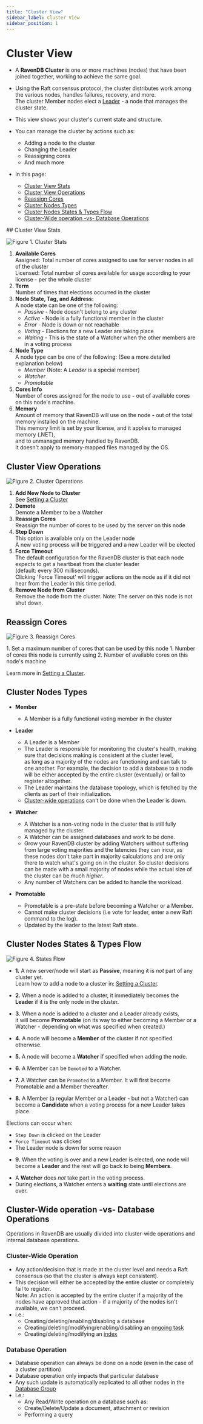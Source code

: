 ```yaml
---
title: "Cluster View"
sidebar_label: Cluster View
sidebar_position: 1
---
```



# Cluster View
<Admonition type="note" title="Note">

* A **RavenDB Cluster** is one or more machines (nodes) that have been joined together, 
  working to achieve the same goal.  

* Using the Raft consensus protocol, the cluster distributes work among the various nodes, handles failures, recovery, and more.  
  The cluster Member nodes elect a [Leader](../../studio/cluster/cluster-view#cluster-nodes-types) - a node that manages the cluster state.  

* This view shows your cluster's current state and structure.  

* You can manage the cluster by actions such as:  
  * Adding a node to the cluster  
  * Changing the Leader  
  * Reassigning cores  
  * And much more  

* In this page:  
  * [Cluster View Stats](../../studio/cluster/cluster-view#cluster-view-stats)  
  * [Cluster View Operations](../../studio/cluster/cluster-view#cluster-view-operations)  
  * [Reassign Cores](../../studio/cluster/cluster-view#reassign-cores)  
  * [Cluster Nodes Types](../../studio/cluster/cluster-view#cluster-nodes-types)  
  * [Cluster Nodes States & Types Flow](../../studio/cluster/cluster-view#cluster-nodes-states-&-types-flow)  
  * [Cluster-Wide operation -vs- Database Operations](../../studio/cluster/cluster-view#cluster-wide-operation--vs--database-operations)  
</Admonition>
## Cluster View Stats

![Figure 1. Cluster Stats](./assets/cluster-view-1.png)

1. **Available Cores**  
   Assigned: Total number of cores assigned to use for server nodes in all of the cluster  
   Licensed: Total number of cores available for usage according to your license - per the whole cluster  
2. **Term**  
   Number of times that elections occurred in the cluster
3. **Node State, Tag, and Address:**  
   A node state can be one of the following:  
   * _Passive_ - Node doesn't belong to any cluster  
   * _Active_ - Node is a fully functional member in the cluster  
   * _Error_ - Node is down or not reachable  
   * _Voting_ - Elections for a new Leader are taking place  
   * _Waiting_ -  This is the state of a Watcher when the other members are in a voting process  
4. **Node Type**  
   A node type can be one of the following:  (See a more detailed explanation below)  
   * _Member_ (Note: A _Leader_ is a special member)  
   * _Watcher_  
   * _Promotable_  
5. **Cores Info**  
   Number of cores assigned for the node to use __-__ out of available cores on this node's machine.  
6. **Memory**  
    Amount of memory that RavenDB will use on the node __-__ out of the total memory installed on the machine.  
    This memory limit is set by your license, and it applies to managed memory (.NET),  
    and to unmanaged memory handled by RavenDB.  
    It doesn't apply to memory-mapped files managed by the OS.  


## Cluster View Operations

![Figure 2. Cluster Operations](./assets/cluster-view-2.png)

1. **Add New Node to Cluster**  
   See [Setting a Cluster](../../studio/cluster/setting-a-cluster#add-another-node-to-the-cluster)  
2. **Demote**  
   Demote a Member to be a Watcher  
3. **Reassign Cores**  
   Reassign the number of cores to be used by the server on this node  
4. **Step Down**  
   This option is available only on the Leader node  
   A new voting process will be triggered and a new Leader will be elected  
5. **Force Timeout**  
   The default configuration for the RavenDB cluster is that each node expects to get a heartbeat from the cluster leader  
   (default: every 300 milliseconds).  
   Clicking 'Force Timeout' will trigger actions on the node as if it did not hear from the Leader in this time period.  
6. **Remove Node from Cluster**  
   Remove the node from the cluster. Note: The server on this node is not shut down.


## Reassign Cores

![Figure 3. Reassign Cores](./assets/cluster-view-3.png)

<Admonition type="warning" title="Warning">
1. Set a maximum number of cores that can be used by this node  
</Admonition>

<Admonition type="info" title="Info">
1. Number of cores this node is currently using  
2. Number of available cores on this node's machine  
</Admonition>

Learn more in [Setting a Cluster](../../studio/cluster/setting-a-cluster#add-another-node-to-the-cluster).



## Cluster Nodes Types

* **Member**
  * A Member is a fully functional voting member in the cluster  

* **Leader**
  * A Leader is a Member
  * The Leader is responsible for monitoring the cluster's health, making sure that decisions making is consistent at the cluster level,  
    as long as a majority of the nodes are functioning and can talk to one another. 
    For example, the decision to add a database to a node will be either accepted by the entire cluster (eventually) or fail to register altogether.  
  * The Leader maintains the database topology, which is fetched by the clients as part of their initialization.  
  * [Cluster-wide operations](cluster-view#cluster-wide-operation--vs--database-operations) can't be done when the Leader is down.  

* **Watcher**
  * A Watcher is a non-voting node in the cluster that is still fully managed by the cluster.  
  * A Watcher can be assigned databases and work to be done.  
  * Grow your RavenDB cluster by adding Watchers without suffering from large voting majorities and the latencies they can incur, 
    as these nodes don't take part in majority calculations and are only there to watch what's going on in the cluster. 
    So cluster decisions can be made with a small majority of nodes while the actual size of the cluster can be much _higher_.  
  * Any number of Watchers can be added to handle the workload.  

* **Promotable**  
  * Promotable is a pre-state before becoming a Watcher or a Member.  
  * Cannot make cluster decisions (i.e vote for leader, enter a new Raft command to the log).  
  * Updated by the leader to the latest Raft state.  



## Cluster Nodes States & Types Flow

![Figure 4. States Flow](./assets/cluster-states.png)



* **1.** A new server/node will start as **Passive**, meaning it is _not_ part of any cluster yet.  
         Learn how to add a node to a cluster in: [Setting a Cluster](../../studio/cluster/setting-a-cluster).  

* **2.** When a node is added to a cluster, it immediately becomes the **Leader** if it is the only node in the cluster.  

* **3.** When a node is added to a cluster and a Leader already exists,  
         it will become **Promotable** (on its way to either becoming a Member or a Watcher - depending on what was specified when created.)  

* **4.** A node will become a **Member** of the cluster if not specified otherwise.  

* **5.** A node will become a **Watcher** if specified when adding the node.  

* **6.** A Member can be `Demoted` to a Watcher.  

* **7.** A Watcher can be `Promoted` to a Member. It will first become Promotable and a Member thereafter.  

* **8.** A Member (a regular Member or a Leader - but not a Watcher) can become a **Candidate** when a voting process for a new Leader takes place.  

<Admonition type="note" title="Note">

Elections can occur when:

* `Step Down` is clicked on the Leader
* `Force Timeout` was clicked
* The Leader node is down for some reason
</Admonition>

* **9.** When the voting is over and a new Leader is elected, one node will become a **Leader** and the rest will go back to being **Members**.  

<Admonition type="note" title="Note">

* A **Watcher**  does _not_ take part in the voting process.  
* During elections, a Watcher enters a **waiting** state until elections are over.
</Admonition>




## Cluster-Wide operation -vs- Database Operations

Operations in RavenDB are usually divided into cluster-wide operations and internal database operations.  

### Cluster-Wide Operation

* Any action/decision that is made at the cluster level and needs a Raft consensus (so that the cluster is always kept consistent).  
* This decision will either be accepted by the entire cluster or completely fail to register.  
  Note: An action is accepted by the entire cluster if a majority of the nodes have approved that action - if a majority of the nodes isn't available, we can't proceed.  
* i.e.:  
  * Creating/deleting/enabling/disabling a database  
  * Creating/deleting/modifying/enabling/disabling an [ongoing task](../../studio/database/tasks/ongoing-tasks/general-info)  
  * Creating/deleting/modifying an [index](../../studio/database/indexes/indexes-overview)  

### Database Operation

* Database operation can always be done on a node (even in the case of a cluster partition)  
* Database operation only impacts that particular database  
* Any such update is automatically replicated to all other nodes in the [Database Group](../../studio/database/settings/manage-database-group)  
* i.e.:  
  * Any Read/Write operation on a database such as:  
  * Create/Delete/Update a document, attachment or revision  
  * Performing a query  


